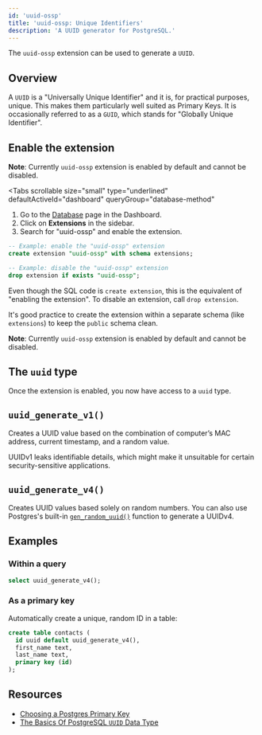 ```yaml
---
id: 'uuid-ossp'
title: 'uuid-ossp: Unique Identifiers'
description: 'A UUID generator for PostgreSQL.'
---
```


The `uuid-ossp` extension can be used to generate a `UUID`.

## Overview

A `UUID` is a "Universally Unique Identifier" and it is, for practical purposes, unique.
This makes them particularly well suited as Primary Keys. It is occasionally referred to as a `GUID`, which stands for "Globally Unique Identifier".

## Enable the extension

**Note**:
Currently `uuid-ossp` extension is enabled by default and cannot be disabled.

<Tabs
  scrollable
  size="small"
  type="underlined"
  defaultActiveId="dashboard"
  queryGroup="database-method"
>
<TabPanel id="dashboard" label="Dashboard">

1. Go to the [Database](https://biobase.studio/dashboard/project/_/database/tables) page in the Dashboard.
2. Click on **Extensions** in the sidebar.
3. Search for "uuid-ossp" and enable the extension.

</TabPanel>
<TabPanel id="sql" label="SQL">

```sql
-- Example: enable the "uuid-ossp" extension
create extension "uuid-ossp" with schema extensions;

-- Example: disable the "uuid-ossp" extension
drop extension if exists "uuid-ossp";
```

Even though the SQL code is `create extension`, this is the equivalent of "enabling the extension".
To disable an extension, call `drop extension`.

It's good practice to create the extension within a separate schema (like `extensions`) to keep the `public` schema clean.

**Note**:
Currently `uuid-ossp` extension is enabled by default and cannot be disabled.

</TabPanel>
</Tabs>

## The `uuid` type

Once the extension is enabled, you now have access to a `uuid` type.

## `uuid_generate_v1()`

Creates a UUID value based on the combination of computer’s MAC address, current timestamp, and a random value.

<Admonition type="note">

UUIDv1 leaks identifiable details, which might make it unsuitable for certain security-sensitive applications.

</Admonition>

## `uuid_generate_v4()`

Creates UUID values based solely on random numbers. You can also use Postgres's built-in [`gen_random_uuid()`](https://www.postgresql.org/docs/current/functions-uuid.html) function to generate a UUIDv4.

## Examples

### Within a query

```sql
select uuid_generate_v4();
```

### As a primary key

Automatically create a unique, random ID in a table:

```sql
create table contacts (
  id uuid default uuid_generate_v4(),
  first_name text,
  last_name text,
  primary key (id)
);
```

## Resources

- [Choosing a Postgres Primary Key](https://biobase.studio/blog/choosing-a-postgres-primary-key)
- [The Basics Of PostgreSQL `UUID` Data Type](https://www.postgresqltutorial.com/postgresql-uuid/)
